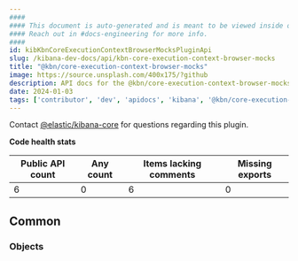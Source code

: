 ```yaml
---
####
#### This document is auto-generated and is meant to be viewed inside our experimental, new docs system.
#### Reach out in #docs-engineering for more info.
####
id: kibKbnCoreExecutionContextBrowserMocksPluginApi
slug: /kibana-dev-docs/api/kbn-core-execution-context-browser-mocks
title: "@kbn/core-execution-context-browser-mocks"
image: https://source.unsplash.com/400x175/?github
description: API docs for the @kbn/core-execution-context-browser-mocks plugin
date: 2024-01-03
tags: ['contributor', 'dev', 'apidocs', 'kibana', '@kbn/core-execution-context-browser-mocks']
---
```




Contact [@elastic/kibana-core](https://github.com/orgs/elastic/teams/kibana-core) for questions regarding this plugin.

**Code health stats**

| Public API count  | Any count | Items lacking comments | Missing exports |
|-------------------|-----------|------------------------|-----------------|
| 6 | 0 | 6 | 0 |

## Common

### Objects
<DocDefinitionList data={kbnCoreExecutionContextBrowserMocksObj.common.objects}/>


